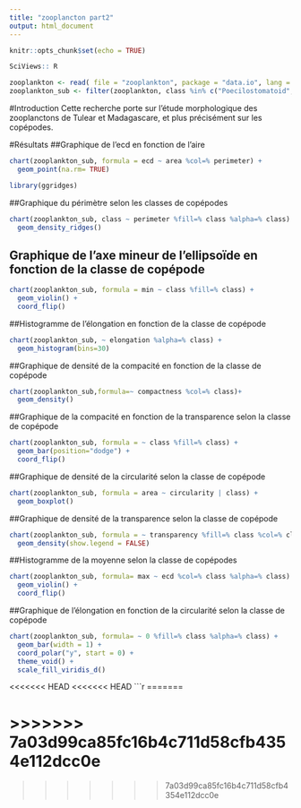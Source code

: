 ---
title: "zooplancton part2"
output: html_document
---

```{r setup, include=FALSE}
knitr::opts_chunk$set(echo = TRUE)
```
```{r}
SciViews:: R
```
```{r}
zooplankton <- read( file = "zooplankton", package = "data.io", lang = "fr")
zooplankton_sub <- filter(zooplankton, class %in% c("Poecilostomatoid", "Calanoid", "Cyclopoid", "Harpacticoid"))
```

#Introduction
Cette recherche porte sur l'étude morphologique des zooplanctons de Tulear et Madagascare, et plus précisément sur les copépodes.

#Résultats
##Graphique de l'ecd en fonction de l'aire
```{r Graphique 1}
chart(zooplankton_sub, formula = ecd ~ area %col=% perimeter) +
  geom_point(na.rm= TRUE) 
```


```{r}
library(ggridges)
```


##Graphique du périmètre selon les classes de copépodes
```{r Graphique 2}
chart(zooplankton_sub, class ~ perimeter %fill=% class %alpha=% class) +
  geom_density_ridges() 
```


## Graphique de l'axe mineur de l'ellipsoïde en fonction de la classe de copépode
```{r Graphique 3}
chart(zooplankton_sub, formula = min ~ class %fill=% class) + 
  geom_violin() +
  coord_flip()
```


##Histogramme de l'élongation en fonction de la classe de copépode
```{r Graphique 4}
chart(zooplankton_sub, ~ elongation %alpha=% class) + 
  geom_histogram(bins=30) 
```


##Graphique de densité de la compacité en fonction de la classe de copépode
```{r Graphique 5}
chart(zooplankton_sub,formula=~ compactness %col=% class)+ 
  geom_density()
```


##Graphique de la compacité en fonction de la transparence selon la classe de copépode
```{r Graphique 6}
chart(zooplankton_sub, formula = ~ class %fill=% class) + 
  geom_bar(position="dodge") + 
  coord_flip()
```


##Graphique de densité de la circularité selon la classe de copépode
```{r Graphique 7}
chart(zooplankton_sub, formula = area ~ circularity | class) + 
  geom_boxplot()
```


##Graphique de densité de la transparence selon la classe de copépode
```{r Graphique 8}
chart(zooplankton_sub, formula = ~ transparency %fill=% class %col=% class %alpha=% class|class) + 
  geom_density(show.legend = FALSE)
```


##Histogramme de la moyenne selon la classe de copépodes  
```{r Graphique 9}
chart(zooplankton_sub, formula= max ~ ecd %col=% class %alpha=% class) + 
  geom_violin() + 
  coord_flip()
```


##Graphique de l'élongation en fonction de la circularité selon la classe de copépode
```{r Graphique 10}
chart(zooplankton_sub, formula= ~ 0 %fill=% class %alpha=% class) + 
  geom_bar(width = 1) + 
  coord_polar("y", start = 0) +
  theme_void() + 
  scale_fill_viridis_d()
```

<<<<<<< HEAD
<<<<<<< HEAD
```{r}
=======



>>>>>>> 7a03d99ca85fc16b4c711d58cfb4354e112dcc0e
=======



>>>>>>> 7a03d99ca85fc16b4c711d58cfb4354e112dcc0e
